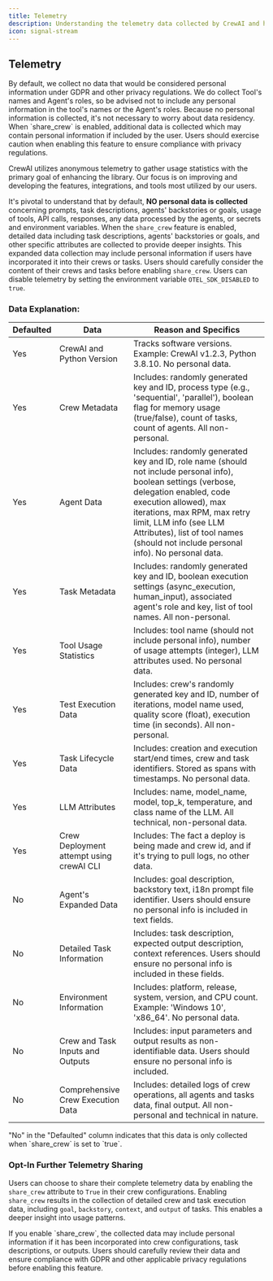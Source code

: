 ```yaml
---
title: Telemetry
description: Understanding the telemetry data collected by CrewAI and how it contributes to the enhancement of the library.
icon: signal-stream
---
```


## Telemetry

<Note>
    By default, we collect no data that would be considered personal information under GDPR and other privacy regulations.
    We do collect Tool's names and Agent's roles, so be advised not to include any personal information in the tool's names or the Agent's roles.
	Because no personal information is collected, it's not necessary to worry about data residency.
	When `share_crew` is enabled, additional data is collected which may contain personal information if included by the user. 
    Users should exercise caution when enabling this feature to ensure compliance with privacy regulations.
</Note>

CrewAI utilizes anonymous telemetry to gather usage statistics with the primary goal of enhancing the library. 
Our focus is on improving and developing the features, integrations, and tools most utilized by our users.

It's pivotal to understand that by default, **NO personal data is collected** concerning prompts, task descriptions, agents' backstories or goals, 
usage of tools, API calls, responses, any data processed by the agents, or secrets and environment variables.
When the `share_crew` feature is enabled, detailed data including task descriptions, agents' backstories or goals, and other specific attributes are collected 
to provide deeper insights. This expanded data collection may include personal information if users have incorporated it into their crews or tasks. 
Users should carefully consider the content of their crews and tasks before enabling `share_crew`. 
Users can disable telemetry by setting the environment variable `OTEL_SDK_DISABLED` to `true`.

### Data Explanation:
| Defaulted | Data                                      | Reason and Specifics                                                                                                       |
|-----------|-------------------------------------------|-----------------------------------------------------------------------------------------------------------------------------|
| Yes       | CrewAI and Python Version                 | Tracks software versions. Example: CrewAI v1.2.3, Python 3.8.10. No personal data. |
| Yes       | Crew Metadata | Includes: randomly generated key and ID, process type (e.g., 'sequential', 'parallel'), boolean flag for memory usage (true/false), count of tasks, count of agents. All non-personal. |
| Yes       | Agent Data | Includes: randomly generated key and ID, role name (should not include personal info), boolean settings (verbose, delegation enabled, code execution allowed), max iterations, max RPM, max retry limit, LLM info (see LLM Attributes), list of tool names (should not include personal info). No personal data. |
| Yes       | Task Metadata | Includes: randomly generated key and ID, boolean execution settings (async_execution, human_input), associated agent's role and key, list of tool names. All non-personal. |
| Yes       | Tool Usage Statistics | Includes: tool name (should not include personal info), number of usage attempts (integer), LLM attributes used. No personal data. |
| Yes       | Test Execution Data | Includes: crew's randomly generated key and ID, number of iterations, model name used, quality score (float), execution time (in seconds). All non-personal. |
| Yes       | Task Lifecycle Data | Includes: creation and execution start/end times, crew and task identifiers. Stored as spans with timestamps. No personal data. |
| Yes       | LLM Attributes | Includes: name, model_name, model, top_k, temperature, and class name of the LLM. All technical, non-personal data. |
| Yes       | Crew Deployment attempt using crewAI CLI | Includes: The fact a deploy is being made and crew id, and if it's trying to pull logs, no other data. |
| No        | Agent's Expanded Data | Includes: goal description, backstory text, i18n prompt file identifier. Users should ensure no personal info is included in text fields. |
| No        | Detailed Task Information | Includes: task description, expected output description, context references. Users should ensure no personal info is included in these fields. |
| No        | Environment Information | Includes: platform, release, system, version, and CPU count. Example: 'Windows 10', 'x86_64'. No personal data. |
| No        | Crew and Task Inputs and Outputs | Includes: input parameters and output results as non-identifiable data. Users should ensure no personal info is included. |
| No        | Comprehensive Crew Execution Data | Includes: detailed logs of crew operations, all agents and tasks data, final output. All non-personal and technical in nature. |

<Note>
    "No" in the "Defaulted" column indicates that this data is only collected when `share_crew` is set to `true`.
</Note>

### Opt-In Further Telemetry Sharing

Users can choose to share their complete telemetry data by enabling the `share_crew` attribute to `True` in their crew configurations. 
Enabling `share_crew` results in the collection of detailed crew and task execution data, including `goal`, `backstory`, `context`, and `output` of tasks. 
This enables a deeper insight into usage patterns.

<Warning>
    If you enable `share_crew`, the collected data may include personal information if it has been incorporated into crew configurations, task descriptions, or outputs. 
    Users should carefully review their data and ensure compliance with GDPR and other applicable privacy regulations before enabling this feature.
</Warning>